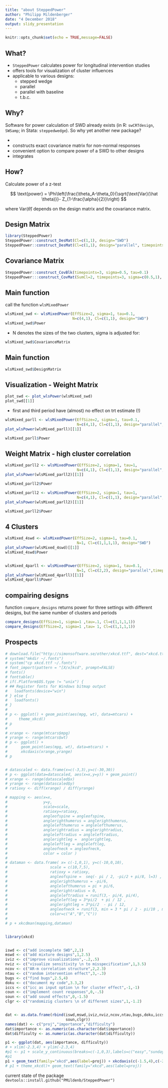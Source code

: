 ```yaml
---
title: "about SteppedPower"
author: "Philipp Mildenberger"
date: "4 December 2018"
output: slidy_presentation
---
```


```r
knitr::opts_chunk$set(echo = TRUE,message=FALSE)
```

## What?

* `SteppedPower` calculates power for longitudinal intervention studies
* offers tools for visualization of cluster influences
* applicable to various designs:
    + stepped wedge
    + parallel
    + parallel with baseline
    + t.b.c. 



## Why?

Software for power calculation of SWD already exists (in R: `swCRTdesign`, `SWSamp`;  in Stata: `steppedwedge`).
So why yet another new package?

* 
* constructs exact covariance matrix for non-normal responses
* convenient option to compare power of a SWD to other designs 
* integrates 

## How?

Calculate power of a z-test 

$$ \text{power} = \Phi\left(\frac{\theta_A-\theta_0}{\sqrt{\text{Var}(\hat \theta)}}- Z_{1-\frac{\alpha}{2}}\right) $$ 


where $\text{Var}(\hat \theta)$ depends on the design matrix and the covariance matrix.

## Design Matrix

```r
library(SteppedPower)
SteppedPower::construct_DesMat(Cl=c(1,1), design="SWD")
SteppedPower::construct_DesMat(Cl=c(1,1), design="parallel", timepoints=3)
```

## Covariance Matrix

```r
SteppedPower::construct_CovBlk(timepoints=3, sigma=0.5, tau=0.1)
SteppedPower:::construct_CovMat(SumCl=2, timepoints=3, sigma=c(0.5,1), tau=0.1)
```

## Main function
call the function `wlsMixedPower`
```r
wlsMixed_swd <- wlsMixedPower(EffSize=2, sigma=1, tau=0.1, 
                              N=c(4,1), Cl=c(1,1), design="SWD")
wlsMixed_swd$Power
```

* N denotes the sizes of the two clusters, sigma is adjusted for:
```r
wlsMixed_swd$CovarianceMatrix
```


## Main function
```r
wlsMixed_swd$DesignMatrix
```

## Visualization - Weight Matrix
```r
plot_swd <- plot_wlsPower(wlsMixed_swd)
plot_swd[[1]]
```

* first and third period have (almost) no effect on trt estimate (!)

```r
wlsMixed_parll <- wlsMixedPower(EffSize=2, sigma=1, tau=0.1, 
                                N=c(4,1), Cl=c(1,1), design="parallel",timepoints=3)
plot_wlsPower(wlsMixed_parll)[[1]]

wlsMixed_parll$Power
```

## Weight Matrix - high cluster correlation 


```r
wlsMixed_parll2 <- wlsMixedPower(EffSize=2, sigma=1, tau=1, 
                                N=c(4,1), Cl=c(1,1), design="parallel",timepoints=3)
plot_wlsPower(wlsMixed_parll2)[[1]]

wlsMixed_parll2$Power
```


```r
wlsMixed_parll2 <- wlsMixedPower(EffSize=2, sigma=1, tau=1, 
                                N=c(4,1), Cl=c(1,1), design="parallel",timepoints=3)
plot_wlsPower(wlsMixed_parll2)[[1]]

wlsMixed_parll2$Power
```


## 4 Clusters
```r
wlsMixed_4swd <- wlsMixedPower(EffSize=2, sigma=1, tau=0.1, 
                                N=1, Cl=c(1,1,1,1), design="SWD")
plot_wlsPower(wlsMixed_4swd)[[1]]
wlsMixed_4swd$Power


wlsMixed_4parll <- wlsMixedPower(EffSize=2, sigma=1, tau=0.1, 
                                N=1, Cl=c(2,2), design="parallel",timepoints=5)
plot_wlsPower(wlsMixed_4parll)[[1]]
wlsMixed_4parll$Power
```


## compairing designs
function `compare_designs` returns power for three settings with different designs, but the same 
number of clusters and periods
```r
compare_designs(EffSize=1, sigma=1 ,tau=.1, Cl=c(1,1,1,1))
compare_designs(EffSize=2, sigma=1 ,tau= 1, Cl=c(1,1,1,1))
```


## Prospects 

```r
# download.file("http://simonsoftware.se/other/xkcd.ttf", dest="xkcd.ttf", mode="wb")
# system("mkdir ~/.fonts") 
# system("cp xkcd.ttf ~/.fonts") 
# font_import(pattern = "[X/x]kcd", prompt=FALSE) 
# fonts() 
# fonttable() 
# if(.Platform$OS.type != "unix") { 
# ## Register fonts for Windows bitmap output 
#   loadfonts(device="win")
# } else {  
#   loadfonts() 
# }
# 
# p <- ggplot() + geom_point(aes(mpg, wt), data=mtcars) +
#     theme_xkcd()
# p
# 
# xrange <- range(mtcars$mpg)
# yrange <- range(mtcars$wt)
# p <- ggplot() +
#      geom_point(aes(mpg, wt), data=mtcars) +
#      xkcdaxis(xrange,yrange)
# p


# datascaled <- data.frame(x=c(-3,3),y=c(-30,30))
# p <- ggplot(data=datascaled, aes(x=x,y=y)) + geom_point()
# xrange <- range(datascaled$x)
# yrange <- range(datascaled$y)
# ratioxy <- diff(xrange) / diff(yrange)

# mapping <- aes(x=x,
#                y=y,
#                scale=scale,
#                ratioxy=ratioxy,
#                angleofspine = angleofspine,
#                anglerighthumerus = anglerighthumerus,
#                anglelefthumerus = anglelefthumerus,
#                anglerightradius = anglerightradius,
#                angleleftradius = angleleftradius,
#                anglerightleg =  anglerightleg,
#                angleleftleg = angleleftleg,
#                angleofneck = angleofneck,
#                color = color )
#  
# dataman <- data.frame( x= c(-1,0,1), y=c(-10,0,10),
#                   scale = c(10,7,5),
#                   ratioxy = ratioxy,
#                   angleofspine =  seq(- pi / 2, -pi/2 + pi/8, l=3) ,
#                   anglerighthumerus = -pi/6,
#                   anglelefthumerus = pi + pi/6,
#                   anglerightradius = 0,
#                   angleleftradius = runif(3,- pi/4, pi/4),
#                   angleleftleg = 3*pi/2  + pi / 12 ,
#                   anglerightleg = 3*pi/2  - pi / 12,
#                   angleofneck = runif(3, min = 3 * pi / 2 - pi/10 , max = 3 * pi / 2 + pi/10),
#                   color=c("A","B","C"))
#  
# p + xkcdman(mapping,dataman)


library(xkcd)


iswd <- c("add incomplete SWD",2,1)
mswd <- c("add mixture designs",1,2.5)
iviz <- c("improve visualizations",-.2,.5)
nviz <- c("visualize sensitivity \n to misspecification",1,3.5)
ncov <- c("AR-m correlation structure",2,2.3)
ntau <- c("random intervention effect",3,-.3)
bugs <- c("find bugs",2.5,4)
doku <- c("document my code",3.3,2)
iccs <- c("icc as input option \n for cluster effect",-1,-1)
coun <- c("implement count responses",0,-.5)
soun <- c("add sound effects",0,-1.5)
clgr <- c("randomizig clusters \n of different sizes",1,-1.2)


dat <- as.data.frame(rbind(iswd,mswd,iviz,nviz,ncov,ntau,bugs,doku,iccs,coun,
                           soun,clgr))
names(dat) <- c("proj","importance","difficulty")
dat$importance <- as.numeric(as.character(dat$importance))
dat$difficulty <- as.numeric(as.character(dat$difficulty))

p1 <- ggplot(dat, aes(importance, difficulty)) 
# + xlim(-2.3,4) + ylim(-2.3,4)
#p1 <- p1 + scale_y_continuous(breaks=c(-1,0,3),labels=c("easy","sunday afternoon","eehm .. Jochem??"))
#p1
p1 + geom_text(family="xkcd",aes(label=proj)) + xkcdaxis(c(-1.5,4),c(-2.3,4))
# p1 + theme_xkcd()+ geom_text(family="xkcd",aes(label=proj))
```

<!-- ... a lot. -->


<!-- * add 'edge cases' of SWD, e.g. incomplete designs -->
<!-- * add mixtures of SWD and parallel designs -->
<!-- * improve existing visualizations -->
<!-- * find (and implement) visualizations for the sensitivity to misspecification -->
<!-- * ...  -->



current state of the package    `devtools::install.github("PMildenb/SteppedPower")`

